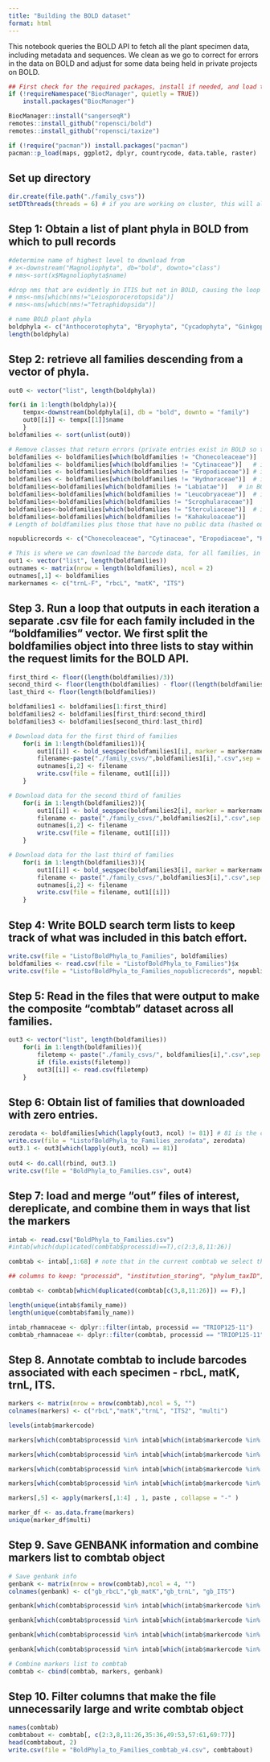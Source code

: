 ```yaml
---
title: "Building the BOLD dataset"
format: html
---
```


This notebook queries the BOLD API to fetch all the plant specimen data, including metadata and sequences. We clean as we go to correct for errors in the data on BOLD and adjust for some data being held in private projects on BOLD.

```r
## First check for the required packages, install if needed, and load the libraries.
if (!requireNamespace("BiocManager", quietly = TRUE))
    install.packages("BiocManager")

BiocManager::install("sangerseqR")
remotes::install_github("ropensci/bold")
remotes::install_github("ropensci/taxize")

if (!require("pacman")) install.packages("pacman")
pacman::p_load(maps, ggplot2, dplyr, countrycode, data.table, raster)
```

## Set up directory 
```r
dir.create(file.path("./family_csvs"))
setDTthreads(threads = 6) # if you are working on cluster, this will allow data.table to multithread
```

## Step 1: Obtain a list of plant phyla in BOLD from which to pull records
```r
#determine name of highest level to download from
# x<-downstream("Magnoliophyta", db="bold", downto="class")
# nms<-sort(x$Magnoliophyta$name)

#drop nms that are evidently in ITIS but not in BOLD, causing the loop to hang up when zooming in from Embryophyta
# nms<-nms[which(nms!="Leiosporocerotopsida")]
# nms<-nms[which(nms!="Tetraphidopsida")]

# name BOLD plant phyla
boldphyla <- c("Anthocerotophyta", "Bryophyta", "Cycadophyta", "Ginkgophyta",  "Magnoliophyta", "Marchantiophyta", "Pinophyta", "Pteridophyta", "Tracheophyta") #"Gnetophyta", "Psilophyta", "Lycopodiophyta" # these were previously listed a families but are now nested under otehr families
length(boldphyla)
```

## Step 2: retrieve all families descending from a vector of phyla. 
```r
out0 <- vector("list", length(boldphyla))

for(i in 1:length(boldphyla)){
	tempx<-downstream(boldphyla[i], db = "bold", downto = "family")
	out0[[i]] <- tempx[[1]]$name
	}
boldfamilies <- sort(unlist(out0))

# Remove classes that return errors (private entries exist in BOLD so they can be found "downstream" of their respective phyla, but don't permit downloads of any barcode data and need to be excluded before the next phase
boldfamilies <- boldfamilies[which(boldfamilies != "Chonecoleaceae")]	# in BOLD but nothing public
boldfamilies <- boldfamilies[which(boldfamilies != "Cytinaceae")]	# in BOLD but nothing public 
boldfamilies <- boldfamilies[which(boldfamilies != "Eropodiaceae")]	# in BOLD but nothing public
boldfamilies <- boldfamilies[which(boldfamilies != "Hydnoraceae")]	# in BOLD but nothing public
boldfamilies<-boldfamilies[which(boldfamilies != "Labiatae")]	# in BOLD but nothing public
boldfamilies<-boldfamilies[which(boldfamilies != "Leucobryaceae")]	# in BOLD but nothing public
boldfamilies<-boldfamilies[which(boldfamilies != "Scrophularaceae")]	# misspelling in BOLD but nothing public
boldfamilies<-boldfamilies[which(boldfamilies != "Sterculiaceae")]	# in BOLD but nothing public
boldfamilies<-boldfamilies[which(boldfamilies != "Kahakuloaceae")]
# Length of boldfamilies plus those that have no public data (hashed out above) is how many land plant families BOLD recognizes

nopublicrecords <- c("Chonecoleaceae", "Cytinaceae", "Eropodiaceae", "Hydnoraceae", "Labiatae", "Leucobryaceae", "Scrophularaceae", "Sterculiaceae", "Kahakuloaceae")

# This is where we can download the barcode data, for all families, in batches, knowing that there are public records
out1 <- vector("list", length(boldfamilies))
outnames <- matrix(nrow = length(boldfamilies), ncol = 2)
outnames[,1] <- boldfamilies
markernames <- c("trnL-F", "rbcL", "matK", "ITS")
```

## Step 3. Run a loop that outputs in each iteration a separate .csv file for each family included in the "boldfamilies" vector. We first split the boldfamilies object into three lists to stay within the request limits for the BOLD API.
```r
first_third <- floor((length(boldfamilies)/3))
second_third <- floor(length(boldfamilies) - floor((length(boldfamilies)/3)))
last_third <- floor(length(boldfamilies))

boldfamilies1 <- boldfamilies[1:first_third]
boldfamilies2 <- boldfamilies[first_third:second_third]
boldfamilies3 <- boldfamilies[second_third:last_third]

# Download data for the first third of families
	for(i in 1:length(boldfamilies1)){
		out1[[i]] <- bold_seqspec(boldfamilies1[i], marker = markernames)
		filename<-paste("./family_csvs/",boldfamilies1[i],".csv",sep = "")
		outnames[i,2] <- filename
		write.csv(file = filename, out1[[i]])
	}

# Download data for the second third of families
	for(i in 1:length(boldfamilies2)){
		out1[[i]] <- bold_seqspec(boldfamilies2[i], marker = markernames)
		filename <- paste("./family_csvs/",boldfamilies2[i],".csv",sep = "")
		outnames[i,2] <- filename
		write.csv(file = filename, out1[[i]])
	}

# Download data for the last third of families
	for(i in 1:length(boldfamilies3)){
		out1[[i]] <- bold_seqspec(boldfamilies3[i], marker = markernames)
		filename <- paste("./family_csvs/",boldfamilies3[i],".csv",sep = "")
		outnames[i,2] <- filename
		write.csv(file = filename, out1[[i]])
	}
```

## Step 4: Write BOLD search term lists to keep track of what was included in this batch effort.
```r
write.csv(file = "ListofBoldPhyla_to_Families", boldfamilies)
boldfamilies <- read.csv(file = "ListofBoldPhyla_to_Families")$x
write.csv(file = "ListofBoldPhyla_to_Families_nopublicrecords", nopublicrecords)
```

## Step 5: Read in the files that were output to make the composite "combtab" dataset across all families.
```r
out3 <- vector("list", length(boldfamilies))
	for(i in 1:length(boldfamilies)){
		filetemp <- paste("./family_csvs/", boldfamilies[i],".csv",sep = "")
		if (file.exists(filetemp))
		out3[[i]] <- read.csv(filetemp)
	}
```

## Step 6: Obtain list of families that downloaded with zero entries.
```r
zerodata <- boldfamilies[which(lapply(out3, ncol) != 81)] # 81 is the column with marker codes - this is selecting elements from boldfamilies where the corresponding elements in out3 do not have 81 columns
write.csv(file = "ListofBoldPhyla_to_Families_zerodata", zerodata)
out3.1 <- out3[which(lapply(out3, ncol) == 81)]
	
out4 <- do.call(rbind, out3.1)
write.csv(file = "BoldPhyla_to_Families.csv", out4)
```

## Step 7: load and merge "out" files of interest, dereplicate, and combine them in ways that list the markers 
```r
intab <- read.csv("BoldPhyla_to_Families.csv")
#intab[which(duplicated(combtab$processid)==T),c(2:3,8,11:26)]

combtab <- intab[,1:68] # note that in the current combtab we select the following columns listed below, and may need to add additional ones to capture ITS

## columns to keep: "processid", "institution_storing", "phylum_taxID", "phylum_name", "class_taxID", "class_name", "order_taxID", "order_name", "family_taxID", "family_name", "subfamily_taxID", "subfamily_name", "genus_taxID", "genus_name", "species_taxID", "species_name", "subspecies_taxID", "subspecies_name" 

combtab <- combtab[which(duplicated(combtab[c(3,8,11:26)]) == F),] 

length(unique(intab$family_name))
length(unique(combtab$family_name))

intab_rhamnaceae <- dplyr::filter(intab, processid == "TRIOP125-11")
combtab_rhamnaceae <- dplyr::filter(combtab, processid == "TRIOP125-11")
```

## Step 8. Annotate combtab to include barcodes associated with each specimen - rbcL, matK, trnL, ITS.
```r
markers <- matrix(nrow = nrow(combtab),ncol = 5, "")
colnames(markers) <- c("rbcL","matK","trnL", "ITS2", "multi")

levels(intab$markercode)

markers[which(combtab$processid %in% intab[which(intab$markercode %in% c("rbcL", "rbcLa")),]$processid),1] <- "rbcL"

markers[which(combtab$processid %in% intab[which(intab$markercode %in% c("matK")),]$processid),2] <- "matK"

markers[which(combtab$processid %in% intab[which(intab$markercode %in% c("trnL", "trnL-F")),]$processid),3] <- "trnL"

markers[which(combtab$processid %in% intab[which(intab$markercode %in% c("ITS", "ITS2")),]$processid),4] <- "ITS"

markers[,5] <- apply(markers[,1:4] , 1, paste , collapse = "-" )

marker_df <- as.data.frame(markers)
unique(marker_df$multi)
```

## Step 9. Save GENBANK information and combine markers list to combtab object
```r
# Save genbank info
genbank <- matrix(nrow = nrow(combtab),ncol = 4, "")
colnames(genbank) <- c("gb_rbcL","gb_matK","gb_trnL", "gb_ITS")

genbank[which(combtab$processid %in% intab[which(intab$markercode %in% c("rbcL", "rbcLa")),]$processid),1] <-intab[which(combtab$processid %in% intab[which(intab$markercode %in% c("rbcL", "rbcLa")),]$processid),]$genbank_accession

genbank[which(combtab$processid %in% intab[which(intab$markercode %in% c("matK")),]$processid),2] <- intab[which(combtab$processid %in% intab[which(intab$markercode %in% c("matK")),]$processid),]$genbank_accession

genbank[which(combtab$processid %in% intab[which(intab$markercode %in% c("trnL-F")),]$processid),3] <- intab[which(combtab$processid %in% intab[which(intab$markercode %in% c("trnL", "trnL-F")),]$processid),]$genbank_accession

genbank[which(combtab$processid %in% intab[which(intab$markercode %in% c("ITS", "ITS2")),]$processid),4] <- intab[which(combtab$processid %in% intab[which(intab$markercode %in% c("ITS", "ITS2")),]$processid),]$genbank_accession

# Combine markers list to combtab
combtab <- cbind(combtab, markers, genbank)
```

## Step 10. Filter columns that make the file unnecessarily large and write combtab object 
```r
names(combtab)
combtabout <- combtab[, c(2:3,8,11:26,35:36,49:53,57:61,69:77)]
head(combtabout, 2)
write.csv(file = "BoldPhyla_to_Families_combtab_v4.csv", combtabout)
```
